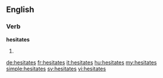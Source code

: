 ==English==

===Verb===
'''hesitates'''

# {{third-person singular of|hesitate}}

[[de:hesitates]]
[[fr:hesitates]]
[[it:hesitates]]
[[hu:hesitates]]
[[my:hesitates]]
[[simple:hesitates]]
[[sv:hesitates]]
[[vi:hesitates]]